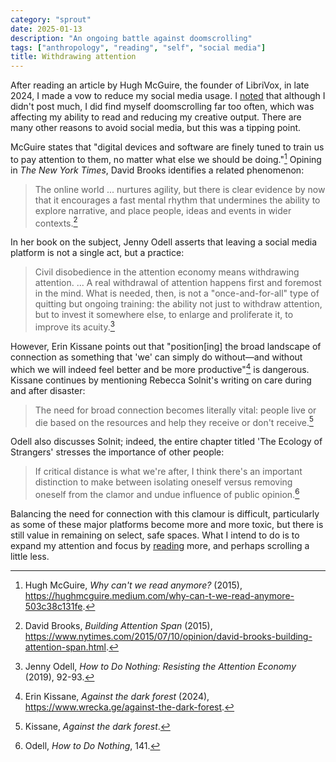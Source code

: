 ```yaml
---
category: "sprout"
date: 2025-01-13
description: "An ongoing battle against doomscrolling"
tags: ["anthropology", "reading", "self", "social media"]
title: Withdrawing attention
---
```


After reading an article by Hugh McGuire, the founder of LibriVox, in late 2024, I made a vow to reduce my social media usage. I [noted](https://social.coop/@codemacabre/113480440297940631) that although I didn't post much, I did find myself doomscrolling far too often, which was affecting my ability to read and reducing my creative output. There are many other reasons to avoid social media, but this was a tipping point.

McGuire states that "digital devices and software are finely tuned to train us to pay attention to them, no matter what else we should be doing."[^1] Opining in _The New York Times_, David Brooks identifies a related phenomenon:

> The online world ... nurtures agility, but there is clear evidence by now that it encourages a fast mental rhythm that undermines the ability to explore narrative, and place people, ideas and events in wider contexts.[^2]

In her book on the subject, Jenny Odell asserts that leaving a social media platform is not a single act, but a practice:

> Civil disobedience in the attention economy means withdrawing attention. ... A real withdrawal of attention happens first and foremost in the mind. What is needed, then, is not a "once-and-for-all" type of quitting but ongoing training: the ability not just to withdraw attention, but to invest it somewhere else, to enlarge and proliferate it, to improve its acuity.[^3]

However, Erin Kissane points out that "position[ing] the broad landscape of connection as something that 'we' can simply do without—and without which we will indeed feel better and be more productive"[^4] is dangerous. Kissane continues by mentioning Rebecca Solnit's writing on care during and after disaster:

> The need for broad connection becomes literally vital: people live or die based on the resources and help they receive or don't receive.[^5]

Odell also discusses Solnit; indeed, the entire chapter titled 'The Ecology of Strangers' stresses the importance of other people:

> If critical distance is what we're after, I think there's an important distinction to make between isolating oneself versus removing oneself from the clamor and undue influence of public opinion.[^6]

Balancing the need for connection with this clamour is difficult, particularly as some of these major platforms become more and more toxic, but there is still value in remaining on select, safe spaces. What I intend to do is to expand my attention and focus by [reading](/reading) more, and perhaps scrolling a little less.

[^1]: Hugh McGuire, _Why can't we read anymore?_ (2015), https://hughmcguire.medium.com/why-can-t-we-read-anymore-503c38c131fe.
[^2]: David Brooks, _Building Attention Span_ (2015), https://www.nytimes.com/2015/07/10/opinion/david-brooks-building-attention-span.html.
[^3]: Jenny Odell, _How to Do Nothing: Resisting the Attention Economy_ (2019), 92-93.
[^4]: Erin Kissane, _Against the dark forest_ (2024), https://www.wrecka.ge/against-the-dark-forest.
[^5]: Kissane, _Against the dark forest_.
[^6]: Odell, _How to Do Nothing_, 141.

